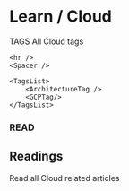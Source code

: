 
# Learn / Cloud

<LatestCloudReadingHero />

<Spacer />

<article className="bg-neutral-500 bg-opacity-10 mt-5 mb-20 p-2 pb-5 rounded-3xl">
    <HeaderText size="h3" color="gray">TAGS</HeaderText>
    <HeaderText size="h2">All Cloud tags</HeaderText>
    <Text color="gray" textLines={[
        "Tag purpose is to show what is the topic of given",
        "article. Click one to see all related articles."
    ]} />

    <hr />
    <Spacer />

    <TagsList>
        <ArchitectureTag />
        <GCPTag/>
    </TagsList>
</article>

<h3 className="text-lg mb-2 text-gray-500 font-bold">READ</h3>
<h2 className="text-4xl mb-3 font-bold">Readings</h2>
<p className="mb-10 text-gray-500">Read all Cloud related articles</p>

<PostsList posts={CloudPosts} />
